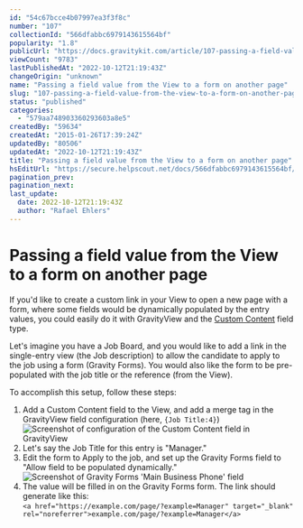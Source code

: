 ```yaml
---
id: "54c67bcce4b07997ea3f3f8c"
number: "107"
collectionId: "566dfabbc6979143615564bf"
popularity: "1.8"
publicUrl: "https://docs.gravitykit.com/article/107-passing-a-field-value-from-the-view-to-a-form-on-another-page"
viewCount: "9783"
lastPublishedAt: "2022-10-12T21:19:43Z"
changeOrigin: "unknown"
name: "Passing a field value from the View to a form on another page"
slug: "107-passing-a-field-value-from-the-view-to-a-form-on-another-page"
status: "published"
categories: 
  - "579aa748903360293603a8e5"
createdBy: "59634"
createdAt: "2015-01-26T17:39:24Z"
updatedBy: "80506"
updatedAt: "2022-10-12T21:19:43Z"
title: "Passing a field value from the View to a form on another page"
hsEditUrl: "https://secure.helpscout.net/docs/566dfabbc6979143615564bf/article/54c67bcce4b07997ea3f3f8c"
pagination_prev: 
pagination_next: 
last_update:
  date: 2022-10-12T21:19:43Z
  author: "Rafael Ehlers"
---
```


# Passing a field value from the View to a form on another page

If you'd like to create a custom link in your View to open a new page with a form, where some fields would be dynamically populated by the entry values, you could easily do it with GravityView and the [Custom Content](https://docs.gravitykit.com/article/111-using-the-custom-content-field) field type.

Let's imagine you have a Job Board, and you would like to add a link in the single-entry view (the Job description) to allow the candidate to apply to the job using a form (Gravity Forms). You would also like the form to be pre-populated with the job title or the reference (from the View).

To accomplish this setup, follow these steps:

1. Add a Custom Content field to the View, and add a merge tag in the GravityView field configuration (here, `{Job Title:4}`)  
    ![Screenshot of configuration of the Custom Content field in GravityView](https://s3.amazonaws.com/helpscout.net/docs/assets/54c58489e4b051242988532c/attachments/54c67be3e4b07997ea3f3fd4/screen_shot_2014-12-11_at_11.21.34_am.png)
2. Let's say the Job Title for this entry is "Manager."
3. Edit the form to Apply to the job, and set up the Gravity Forms field to "Allow field to be populated dynamically."![Screenshot of Gravity Forms 'Main Business Phone' field](https://s3.amazonaws.com/helpscout.net/docs/assets/54c58489e4b051242988532c/attachments/54c67be5e4b0512429885581/screen_shot_2014-12-11_at_11.18.43_am.png)
4. The value will be filled in on the Gravity Forms form. The link should generate like this:  
    `<a href="https://example.com/page/?example=Manager" target="_blank" rel="noreferrer">example.com/page/?example=Manager</a>`